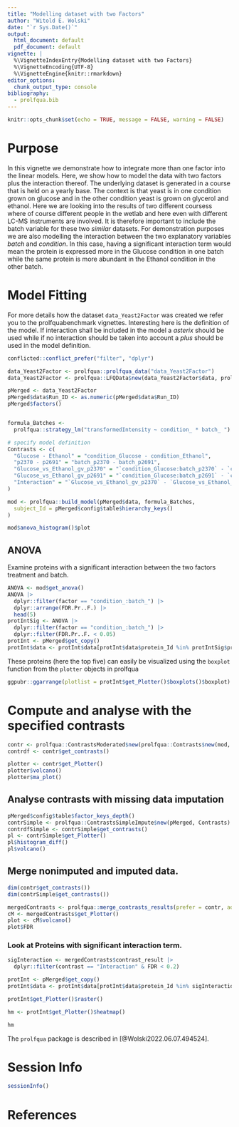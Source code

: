 ```yaml
---
title: "Modelling dataset with two Factors"
author: "Witold E. Wolski"
date: "`r Sys.Date()`"
output:
  html_document: default
  pdf_document: default
vignette: |
  %\VignetteIndexEntry{Modelling dataset with two Factors}  
  %\VignetteEncoding{UTF-8}   
  %\VignetteEngine{knitr::rmarkdown}
editor_options: 
  chunk_output_type: console
bibliography:
  - prolfqua.bib
---
```



```r
knitr::opts_chunk$set(echo = TRUE, message = FALSE, warning = FALSE)
```

# Purpose
In this vignette we demonstrate how to integrate more than one factor into the linear models. Here, we show how to model the data with two factors plus the interaction thereof. The underlying dataset is generated in a course that is held on a yearly base. The context is that yeast is in one condition grown on glucose and in the other condition yeast is grown on glycerol and ethanol. Here we are looking into the results of two different coursess where of course different people in the wetlab and here even with different LC-MS instruments are involved. It is therefore important to include the batch variable for these two _similar_ datasets. 
For demonstration purposes we are also modelling the interaction between the two explanatory variables _batch_ and _condition_. In this case, having a significant interaction term would mean the protein is expressed more in the Glucose condition in one batch while the same protein is more abundant in the Ethanol condition in the other batch.

# Model Fitting

For more details how the dataset `data_Yeast2Factor` was created we refer you to the prolfquabenchmark vignettes.
Interesting here is the definition of the model. If interaction shall be included in the model a _asterix_ should be used while if no interaction should be taken into account a _plus_ should be used in the model definition.

```r
conflicted::conflict_prefer("filter", "dplyr")

data_Yeast2Factor <- prolfqua::prolfqua_data("data_Yeast2Factor")
data_Yeast2Factor <- prolfqua::LFQData$new(data_Yeast2Factor$data, prolfqua::old2new(data_Yeast2Factor$config))

pMerged <- data_Yeast2Factor
pMerged$data$Run_ID <- as.numeric(pMerged$data$Run_ID)
pMerged$factors()


formula_Batches <-
  prolfqua::strategy_lm("transformedIntensity ~ condition_ * batch_ ")

# specify model definition
Contrasts <- c(
  "Glucose - Ethanol" = "condition_Glucose - condition_Ethanol",
  "p2370 - p2691" = "batch_p2370 - batch_p2691",
  "Glucose_vs_Ethanol_gv_p2370" = "`condition_Glucose:batch_p2370` - `condition_Ethanol:batch_p2370`",
  "Glucose_vs_Ethanol_gv_p2691" = "`condition_Glucose:batch_p2691` - `condition_Ethanol:batch_p2691`",
  "Interaction" = "`Glucose_vs_Ethanol_gv_p2370` - `Glucose_vs_Ethanol_gv_p2691`"
)
```


```r
mod <- prolfqua::build_model(pMerged$data, formula_Batches,
  subject_Id = pMerged$config$table$hierarchy_keys()
)
```


```r
mod$anova_histogram()$plot
```

## ANOVA

Examine proteins with a significant interaction between the two factors treatment and batch.

```r
ANOVA <- mod$get_anova()
ANOVA |>
  dplyr::filter(factor == "condition_:batch_") |>
  dplyr::arrange(FDR.Pr..F.) |>
  head(5)
protIntSig <- ANOVA |>
  dplyr::filter(factor == "condition_:batch_") |>
  dplyr::filter(FDR.Pr..F. < 0.05)
protInt <- pMerged$get_copy()
protInt$data <- protInt$data[protInt$data$protein_Id %in% protIntSig$protein_Id, ]
```

These proteins (here the top five) can easily be visualized using the `boxplot` function from the `plotter` objects in prolfqua

```r
ggpubr::ggarrange(plotlist = protInt$get_Plotter()$boxplots()$boxplot)
```

# Compute and analyse with the specified contrasts 

```r
contr <- prolfqua::ContrastsModerated$new(prolfqua::Contrasts$new(mod, Contrasts))
contrdf <- contr$get_contrasts()
```

```r
plotter <- contr$get_Plotter()
plotter$volcano()
plotter$ma_plot()
```

## Analyse contrasts with missing data imputation

```r
pMerged$config$table$factor_keys_depth()
contrSimple <- prolfqua::ContrastsSimpleImpute$new(pMerged, Contrasts)
contrdfSimple <- contrSimple$get_contrasts()
pl <- contrSimple$get_Plotter()
pl$histogram_diff()
pl$volcano()
```

## Merge nonimputed and imputed data.

```r

dim(contr$get_contrasts())
dim(contrSimple$get_contrasts())

mergedContrasts <- prolfqua::merge_contrasts_results(prefer = contr, add = contrSimple)$merged
cM <- mergedContrasts$get_Plotter()
plot <- cM$volcano()
plot$FDR
```

### Look at Proteins with significant interaction term.

```r

sigInteraction <- mergedContrasts$contrast_result |>
  dplyr::filter(contrast == "Interaction" & FDR < 0.2)

protInt <- pMerged$get_copy()
protInt$data <- protInt$data[protInt$data$protein_Id %in% sigInteraction$protein_Id, ]

protInt$get_Plotter()$raster()

hm <- protInt$get_Plotter()$heatmap()
```

```r
hm
```

The `prolfqua` package is described in [@Wolski2022.06.07.494524].

# Session Info

```r
sessionInfo()
```

# References
